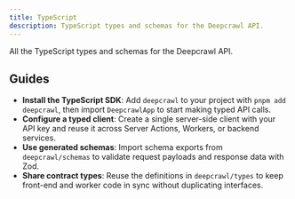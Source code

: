 ```yaml
---
title: TypeScript
description: TypeScript types and schemas for the Deepcrawl API.
---
```


All the TypeScript types and schemas for the Deepcrawl API.

## Guides

- **Install the TypeScript SDK**: Add `deepcrawl` to your project with `pnpm add deepcrawl`, then import `DeepcrawlApp` to start making typed API calls.
- **Configure a typed client**: Create a single server-side client with your API key and reuse it across Server Actions, Workers, or backend services.
- **Use generated schemas**: Import schema exports from `deepcrawl/schemas` to validate request payloads and response data with Zod.
- **Share contract types**: Reuse the definitions in `deepcrawl/types` to keep front-end and worker code in sync without duplicating interfaces.

